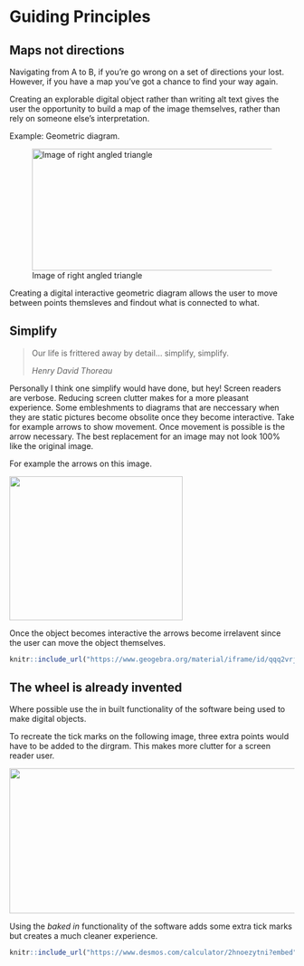 # Guiding Principles

## Maps not directions

Navigating from A to B, if you're go wrong on a set of directions your lost. However, if you have a map you've got a chance to find your way again. 

Creating an explorable digital object rather than writing alt text gives the user the opportunity to build a map of the image themselves, rather than rely on someone else's interpretation.

Example: Geometric diagram.

![Image of right angled triangle](./Final Report_img/media/image4.png){width="6.268055555555556in"
height="2.2381944444444444in"}

Creating a digital interactive geometric diagram allows the user to move between points themsleves and findout what is connected to what. 

## Simplify

> Our life is frittered away by detail... simplify, simplify.
>
> *Henry David Thoreau*

Personally I think one simplify would have done, but hey! Screen readers are verbose. Reducing screen clutter makes for a more pleasant experience. Some embleshments to diagrams that are neccessary when they are static pictures become obsolite once they become interactive. Take for example arrows to show movement. Once movement is possible is the arrow necessary. The best replacement for an image may not look 100% like the original image.

For example the arrows on this image.

![](./Final Report_img/media/image10.png){width="3.192361111111111in"
height="2.647222222222222in"}

Once the object becomes interactive the arrows become irrelavent since the user can move the object themselves.

```r
knitr::include_url("https://www.geogebra.org/material/iframe/id/qqq2vrjp/width/1920/height/961/border/888888/sfsb/true/smb/false/stb/false/stbh/false/ai/false/asb/false/sri/false/rc/false/ld/false/sdz/false/ctl/false", height="300px")
```

## The wheel is already invented

Where possible use the in built functionality of the software being used to make digital objects. 

To recreate the tick marks on the following image, three extra points would have to be added to the dirgram. This makes more clutter for a screen reader user.

![](./Final Report_img/media/image1.png){width="6.268055555555556in"
height="2.6631944444444446in"}

Using the *baked in* functionality of the software adds some extra tick marks but creates a much cleaner experience.

```r
knitr::include_url("https://www.desmos.com/calculator/2hnoezytni?embed")
```
